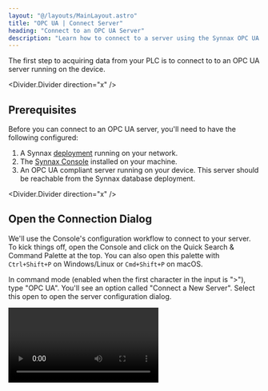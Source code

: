 ```yaml
---
layout: "@/layouts/MainLayout.astro"
title: "OPC UA | Connect Server"
heading: "Connect to an OPC UA Server"
description: "Learn how to connect to a server using the Synnax OPC UA driver."
---
```


The first step to acquiring data from your PLC is to connect to to an OPC UA server 
running on the device. 

<Divider.Divider direction="x" />

## Prerequisites

Before you can connect to an OPC UA server, you'll need to have the following configured:

1. A Synnax [deployment](/reference/cluster/quick-start) running on your network.
2. The [Synnax Console](/reference/console/get-started) installed on your machine.
3. An OPC UA compliant server running on your device. This server should be reachable 
from the Synnax database deployment.

<Divider.Divider direction="x" />

## <StepText level="h2" step={1}>Open the Connection Dialog</StepText>

We'll use the Console's configuration workflow to connect to your server. To kick things off,
open the Console and click on the Quick Search & Command Palette at the top. You can also
open this palette with `Ctrl+Shift+P` on Windows/Linux or `Cmd+Shift+P` on macOS.

In command mode (enabled when the first character in the input is ">"), type "OPC UA".
You'll see an option called "Connect a New Server". Select this open to open the server 
configuration dialog.

<Video client:only="react" id="device-drivers/opcua/configure/open-connect" />

<Divider.Divider direction="x" />

## <StepText level="h2" step={2}>Configure the Connection</StepText>

The dialog will prompt you to enter the connection parameters to your server. Here's
a reference for each of the fields you'll need to fill:

<Table>
    <thead>
        <tr>
            <th>Field</th>
            <th>Description</th>
        </tr>
    </thead>
    <tbody>
        <tr>
            <td>Name</td>
            <td>A human-readable name for your server. We'll use this to identify and manage the server in the Console.</td>
        </tr>
        <tr>
            <td>Endpoint</td>
            <td>The endpoint URL for your server. This should be it's reachable address on the network, and typically begins with `opc.tcp://`.</td>
        </tr>
        <tr>
            <td>Username</td>
            <td>The username to use when connecting to the server. This is optional and can be left blank.</td>
        </tr>
        <tr>
            <td>Password</td>
            <td>The password to use when connecting to the server. This is optional and can be left blank.</td>
        </tr>
    </tbody>
</Table>

### <StepText level="h3" step={2.1}>Test the Connection</StepText>

Before moving on to the next step, make sure to use the "Test Connection" button to 
verify that the Console can connect to the server. Here's a quick video to show you how
to do this:

<Video client:only="react" id="device-drivers/opcua/configure/connect-server" />

<Divider.Divider direction="x" />

After you've successfully connected the server, hit "Next" to continue to the next step
in the workflow. 

## <StepText level="h2" step={3}>Create Synnax Channels</StepText>

The next step in the workflow is to create the channels in the Synnax database that 
correspond to the nodes on your server. Synnax will automatically scan your server for
nodes and present them as a list along with their data types, paths, and browseable names.

### <StepText level="h3" step={3.1}>Identify Sampling Groups</StepText>

Channels in the configuration dialog are organized into **sampling groups**. Each group
has a special Index channel that is used to store the timestamps for the samples recorded
by each channel in the group. Indexes are identified by a green 
<span style={{color: "var(--pluto-secondary-z)"}}>Index</span> badge underneath their data type.

The important rule to remember is that **all channels in a group must be sampled together**.
For example, if you have a `temperature` and a `pressure` channel in the same group, both
channels must be sample at the same rate. It's not possible to sample `temperature` at 
1KHz and `pressure` at 10Hz in the same group.

It is possible, however, to disable sampling for a channel when configuring a [task](/reference/device-drivers/opcua/read-task).
For example, you could read from the `temperature` channel without reading from the `pressure` channel.
As long as you don't write to two different channels with the same index at the same time,
Synnax is happy.

We've automatically placed all detected channels into a single group. To create additional
sampling groups, click the `+` button in the groups section of the dialog. You can then drag
and drop channels between groups to organize them as needed.

By default, we place all of the channels into a single sample sampling group. You 
can create additional groups by using the `+` button in the groups section of the 
configuration dialog. Then, drag and drop channels between groups to organize them as
needed.

<Note variant="info">
When in doubt, separate channels into different groups. Although it incurs a performance
and storage overhead to store the timestamps for each group, it provides a higher degree
of flexibility in the future.
</Note>

<Video client:only="react" id="device-drivers/opcua/configure/sampling-groups" />

### <StepText level="h3" step={3.2}>Remove Undesired Channels</StepText>

If you have channels that you don't want to create in Synnax, simply select them (using 
standard `Shift` and `Ctrl`/`Cmd` modifiers), right click, and select "Remove". This will
remove the channel from the list and prevent it from being created in the database.

<Video client:only="react" id="device-drivers/opcua/configure/remove-channels" />

### <StepText level="h3" step={3.3}>Edit Channel Properties</StepText>

To edit the properties of a channel, simply select it and it's properties will appear in
the bottom panel. Feel free to adjust the name, data type, and corresponding node as 
needed. 

<Video client:only="react" id="device-drivers/opcua/configure/channel-props" />

<Note variant="warning">
Be careful when changing the data type of the channel. Some data types will not have 
the sufficient precision to store the data from your node. If you're ok with the
loss of precision, Synnax will automatically convert the data to the new type when 
it reads from the OPC UA server.
</Note>


### <StepText level="h3" step={3.4}>Correctly Configure Indexes</StepText>

By default, we add a generically named `Time` index to each group (we recommend renaming
this to something more specific such as `my_opc_server_g1_time`). By default, this index
will have its timestamps generated by the Synnax driver instead of reading them from
the OPC UA server. This works for low-timing precision applications.

For high data rates and precise applications, we recommend reading timing information 
from the server, delete this channel, find the correct node you'd like to read 
timestamps from, and toggle the switch in its properties to mark it as an index.

Synnax stores timestamps as 64-bit precision integers in nanoseconds from the unix epoch in UTC.
We recommend using OPC UA's `DateTime` data type for timestamps. We'll automatically convert
these values to the correct format when we read them from the server. It's also possible to use
`Int64` or `UInt64` data types, but you'll need to ensure that the server records the timestamps
in the correct format.

<Video client:only="react" id="device-drivers/opcua/configure/edit-index" />

<Divider.Divider direction="x" />

## Considerations for High Data Rates 

For most use cases, Synnax is configured to read data from your server in single sample
batches. Depending on the PLC, OPC UA Server, and network configuration, this configuration
works well for applications up to 250Hz. 

For higher data rates, we recommend configuring your server to expose data in arrays. 
Synnax can then read these arrays in as 'chunks', reading many samples with a single 
request. We've successfully tested this configuration up to 10KHz. Correctly setting
up your PLC to record data in an array based configuration is more complicated. Here's
how to do it.

### <StepText level="h3" step={3.5}>Configure Channels for Array Nodes</StepText>

In your PLC software, configure your OPC UA server to expose arrays of samples as nodes
as opposed to single samples. We recommend the length of these arrays to be a multiple 
between 20 and 30 times smaller than your desired sampling rates. For example, if you 
want to sample at 1KHz, we recommend setting the array length to 33 samples (1000/30). 
This means that Synnax will read 33 samples in a batch, streaming them at a rate of 
33Hz for visualization and real-time analysis.

For array based sampling to work correctly, **all nodes in the sampling group must be 
array nodes, and all nodes in the group must have the same length**.

### <StepText level="h3" step={3.6}>Timing Considerations</StepText>

When using array based sampling, we highly recommend reading the timestamps from the OPC
UA server. Synnax cannot determine the correct timestamps for each sample in the array,
and will interpolate based on the time of the request and the data rate. 

We recommend setting up a node containing an array of `DateTime` values, and marking
that as your index for the sampling group. Here's an example configuration for high 
sampling from two data channels and a timestamp channel:

<Image client:only="react" id="device-drivers/opcua/configure/high-rate-example-config" />

<Divider.Divider direction="x" />

## <StepText level="h2" step={4}>Confirm</StepText>

After you've defined your sampling groups, hit "Next" to move to the configuration dialog.
Once you're ready to proceed, hit "Configure" and Synnax will create the channels in the
database. Once that process completes, press "Done" to close the dialog.

<Divider.Divider direction="x" />

## Next Steps

Now that you've connected to your server and created channels, it's time to set up 
data acquisition tasks. We recommend starting with the [Read Task](/reference/device-drivers/opcua/read-task)
to read data from your server.